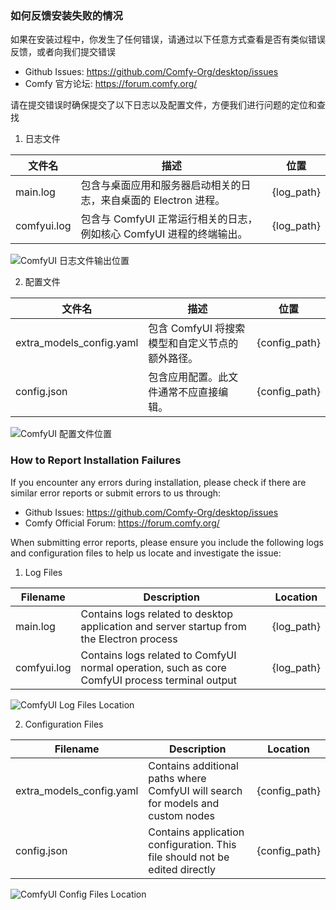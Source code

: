 ### 如何反馈安装失败的情况

如果在安装过程中，你发生了任何错误，请通过以下任意方式查看是否有类似错误反馈，或者向我们提交错误

- Github Issues: https://github.com/Comfy-Org/desktop/issues
- Comfy 官方论坛: https://forum.comfy.org/

请在提交错误时确保提交了以下日志以及配置文件，方便我们进行问题的定位和查找

1. 日志文件

| 文件名         | 描述                                                              | 位置             |
|---------------|------------------------------------------------------------------|------------------|
| main.log      | 包含与桌面应用和服务器启动相关的日志，来自桌面的 Electron 进程。          | {log_path}       |
| comfyui.log   | 包含与 ComfyUI 正常运行相关的日志，例如核心 ComfyUI 进程的终端输出。      | {log_path}       |

![ComfyUI 日志文件输出位置](/images/desktop/win-comfyui-desktop-10-logs.jpg)

2. 配置文件

| 文件名                     | 描述                                                      | 位置                                                   |
|---------------------------|----------------------------------------------------------|--------------------------------------------------------|
| extra_models_config.yaml  | 包含 ComfyUI 将搜索模型和自定义节点的额外路径。                 | {config_path}           |
| config.json               | 包含应用配置。此文件通常不应直接编辑。                          | {config_path}           |

![ComfyUI 配置文件位置](/images/desktop/win-comfyui-desktop-11-config.jpg)


### How to Report Installation Failures

If you encounter any errors during installation, please check if there are similar error reports or submit errors to us through:

- Github Issues: https://github.com/Comfy-Org/desktop/issues
- Comfy Official Forum: https://forum.comfy.org/

When submitting error reports, please ensure you include the following logs and configuration files to help us locate and investigate the issue:

1. Log Files

| Filename    | Description                                                                                     | Location         |
|-------------|-------------------------------------------------------------------------------------------------|------------------|
| main.log    | Contains logs related to desktop application and server startup from the Electron process       | {log_path}       |
| comfyui.log | Contains logs related to ComfyUI normal operation, such as core ComfyUI process terminal output | {log_path}       |

![ComfyUI Log Files Location](/images/desktop/win-comfyui-desktop-10-logs.jpg)

2. Configuration Files

| Filename                 | Description                                                                     | Location          |
|--------------------------|---------------------------------------------------------------------------------|-------------------|
| extra_models_config.yaml | Contains additional paths where ComfyUI will search for models and custom nodes | {config_path}     |
| config.json              | Contains application configuration. This file should not be edited directly     | {config_path}     |

![ComfyUI Config Files Location](/images/desktop/win-comfyui-desktop-11-config.jpg)
